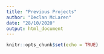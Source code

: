 ---
title: "Previous Projects"
author: "Declan McLaren"
date: "28/10/2020"
output: html_document
---
```{r setup, include=FALSE}
knitr::opts_chunk$set(echo = TRUE)
```